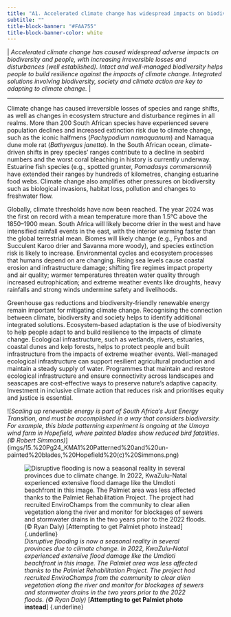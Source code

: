 ```yaml
---
title: "A1. Accelerated climate change has widespread impacts on biodiversity and people"
subtitle: ""
title-block-banner: "#FAA755"
title-block-banner-color: white
---
```


\| *Accelerated climate change has caused widespread adverse impacts on biodiversity and people, with increasing irreversible losses and disturbances (well established). Intact and well-managed biodiversity helps people to build resilience against the impacts of climate change. Integrated solutions involving biodiversity, society and climate action are key to adapting to climate change.* \|

------------------------------------------------------------------------

Climate change has caused irreversible losses of species and range shifts, as well as changes in ecosystem structure and disturbance regimes in all realms. More than 200 South African species have experienced severe population declines and increased extinction risk due to climate change, such as the iconic halfmens (*Pachypodium namaquanum*) and Namaqua dune mole rat (*Bathyergus janetta*). In the South African ocean, climate-driven shifts in prey species’ ranges contribute to a decline in seabird numbers and the worst coral bleaching in history is currently underway. Estuarine fish species (e.g., spotted grunter, *Pomadasys commersonnii*) have extended their ranges by hundreds of kilometres, changing estuarine food webs. Climate change also amplifies other pressures on biodiversity such as biological invasions, habitat loss, pollution and changes to freshwater flow.

Globally, climate thresholds have now been reached. The year 2024 was the first on record with a mean temperature more than 1.5°C above the 1850–1900 mean. South Africa will likely become drier in the west and have intensified rainfall events in the east, with the interior warming faster than the global terrestrial mean. Biomes will likely change (e.g., Fynbos and Succulent Karoo drier and Savanna more woody), and species extinction risk is likely to increase. Environmental cycles and ecosystem processes that humans depend on are changing. Rising sea levels cause coastal erosion and infrastructure damage; shifting fire regimes impact property and air quality; warmer temperatures threaten water quality through increased eutrophication; and extreme weather events like droughts, heavy rainfalls and strong winds undermine safety and livelihoods.

Greenhouse gas reductions and biodiversity-friendly renewable energy remain important for mitigating climate change. Recognising the connection between climate, biodiversity and society helps to identify additional integrated solutions. Ecosystem-based adaptation is the use of biodiversity to help people adapt to and build resilience to the impacts of climate change. Ecological infrastructure, such as wetlands, rivers, estuaries, coastal dunes and kelp forests, helps to protect people and built infrastructure from the impacts of extreme weather events. Well-managed ecological infrastructure can support resilient agricultural production and maintain a steady supply of water. Programmes that maintain and restore ecological infrastructure and ensure connectivity across landscapes and seascapes are cost-effective ways to preserve nature’s adaptive capacity. Investment in inclusive climate action that reduces risk and prioritises equity and justice is essential.

![*Scaling up renewable energy is part of South Africa’s Just Energy Transition, and must be accomplished in a way that considers biodiversity. For example, this blade patterning experiment is ongoing at the Umoya wind farm in Hopefield, where painted blades show reduced bird fatalities. (© Robert Simmons)*] (imgs/15.%20Pg24_KMA1%20Patterned%20and%20un-painted%20blades,%20Hopefield%20(c)%20Simmons.png)

![*Disruptive flooding is now a seasonal reality in several provinces due to climate change. In 2022, KwaZulu-Natal experienced extensive flood damage like the Umdloti beachfront in this image. The Palmiet area was less affected thanks to the Palmiet Rehabilitation Project. The project had recruited EnviroChamps from the community to clear alien vegetation along the river and monitor for blockages of sewers and stormwater drains in the two years prior to the 2022 floods. (© Ryan Daly)* [**Attempting to get Palmiet photo instead**] {.underline}](imgs/16.%20Pg24_KMA1_KZN_Flood_4_IMG_8757_(c)%20Ryan%20Daly.png)
